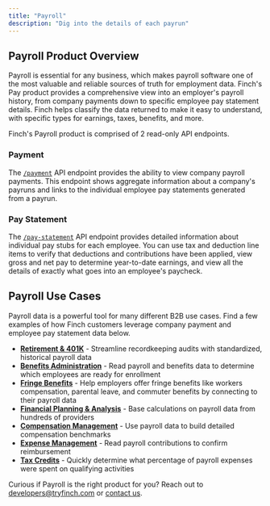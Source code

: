 ```yaml
---
title: "Payroll"
description: "Dig into the details of each payrun"
---
```


## Payroll Product Overview
Payroll is essential for any business, which makes payroll software one of the most valuable and reliable sources of truth for employment data. Finch's Pay product provides a comprehensive view into an employer's payroll history, from company payments down to specific employee pay statement details. Finch helps classify the data returned to make it easy to understand, with specific types for earnings, taxes, benefits, and more.

Finch's Payroll product is comprised of 2 read-only API endpoints.

### Payment
The [`/payment`](https://developer.tryfinch.com/docs/reference/b811fdc2542ca-payment) API endpoint provides the ability to view company payroll payments. This endpoint shows aggregate information about a company's payruns and links to the individual employee pay statements generated from a payrun.

### Pay Statement
The [`/pay-statement`](https://developer.tryfinch.com/docs/reference/d5fd02c41e83a-pay-statement) API endpoint provides detailed information about individual pay stubs for each employee. You can use tax and deduction line items to verify that deductions and contributions have been applied, view gross and net pay to determine year-to-date earnings, and view all the details of exactly what goes into an employee's paycheck.

## Payroll Use Cases
Payroll data is a powerful tool for many different B2B use cases. Find a few examples of how Finch customers leverage company payment and employee pay statement data below.

*  [**Retirement & 401K**](https://www.tryfinch.com/solutions/employee-benefits#use-cases) - Streamline recordkeeping audits with standardized, historical payroll data
* [**Benefits Administration**](https://www.tryfinch.com/solutions/employee-benefits#use-cases) - Read payroll and benefits data to determine which employees are ready for enrollment
* [**Fringe Benefits**](https://www.tryfinch.com/solutions/employee-benefits#use-cases) - Help employers offer fringe benefits like workers compensation, parental leave, and commuter benefits by connecting to their payroll data
* [**Financial Planning & Analysis**](https://www.tryfinch.com/solutions/b2b-fintech#use-cases) - Base calculations on payroll data from hundreds of providers
* [**Compensation Management**](https://www.tryfinch.com/solutions/b2b-fintech#use-cases) - Use payroll data to build detailed compensation benchmarks
* [**Expense Management**](https://www.tryfinch.com/solutions/b2b-fintech#use-cases) - Read payroll contributions to confirm reimbursement
* [**Tax Credits**](https://www.tryfinch.com/solutions/tax-compliance#use-cases) - Quickly determine what percentage of payroll expenses were spent on qualifying activities

Curious if Payroll is the right product for you? Reach out to developers@tryfinch.com or [contact us](https://www.tryfinch.com/sales). 
